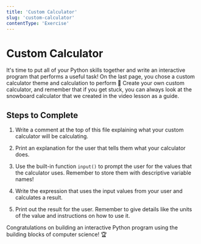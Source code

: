 ```yaml
---
title: 'Custom Calculator'
slug: 'custom-calculator'
contentType: 'Exercise'
---
```


# Custom Calculator

It's time to put all of your Python skills together and write an interactive program that performs a
useful task! On the last page, you chose a custom calculator theme and calculation to perform
:abacus: Create your own custom calculator, and remember that if you get stuck, you can always look
at the snowboard calculator that we created in the video lesson as a guide.

## Steps to Complete

1. Write a comment at the top of this file explaining what your custom calculator will be
   calculating.

2. Print an explanation for the user that tells them what your calculator does.

3. Use the built-in function `input()` to prompt the user for the values that the calculator uses.
   Remember to store them with descriptive variable names!

4. Write the expression that uses the input values from your user and calculates a result.

5. Print out the result for the user. Remember to give details like the units of the value and
   instructions on how to use it.

<Exercise contentSrc="@makeschool2/T3-CustomCalculator" />

Congratulations on building an interactive Python program using the building blocks of computer
science! :trophy:
